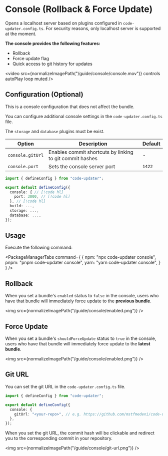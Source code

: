 
# Console (Rollback & Force Update)

Opens a localhost server based on plugins configured in `code-updater.config.ts`.
For security reasons, only localhost server is supported at the moment.

**The console provides the following features:**
- Rollback
- Force update flag
- Quick access to git history for updates


<video src={normalizeImagePath("/guide/console/console.mov")} controls autoPlay loop muted />


## Configuration (Optional)

This is a console configuration that does not affect the bundle.

You can configure additional console settings in the `code-updater.config.ts` file.

The `storage` and `database` plugins must be exist.

| Option | Description | Default |
| --- | --- | --- |
| `console.gitUrl` | Enables commit shortcuts by linking to git commit hashes | - |
| `console.port` | Sets the console server port | `1422` |

```ts title="code-updater.config.ts"
import { defineConfig } from "code-updater";

export default defineConfig({
  console: { // [!code hl]
    port: 3000, // [!code hl]
  }, // [!code hl]
  build: ...,
  storage: ...,
  database: ...,
});

```

## Usage
Execute the following command:

<PackageManagerTabs command={
  {
    npm: "npx code-updater console",
    pnpm: "pnpm code-updater console",
    yarn: "yarn code-updater console",
  }
} />



## Rollback

When you set a bundle's `enabled` status to `false` in the console, users who have that bundle will immediately force update to the **previous bundle**.

<img src={normalizeImagePath("/guide/console/enabled.png")} />

## Force Update
When you set a bundle's `shouldForceUpdate` status to `true` in the console, users who have that bundle will immediately force update to the **latest bundle**.

<img src={normalizeImagePath("/guide/console/enabled.png")} />

## Git URL

You can set the git URL in the `code-updater.config.ts` file.

```ts title="code-updater.config.ts"
import { defineConfig } from "code-updater";

export default defineConfig({
  console: {
    gitUrl: "<your-repo>", // e.g. https://github.com/mstfmedeni/code-updater // [!code hl]
  },
});
```
When you set the git URL, the commit hash will be clickable and redirect you to the corresponding commit in your repository.

<img src={normalizeImagePath("/guide/console/git-url.png")} />
